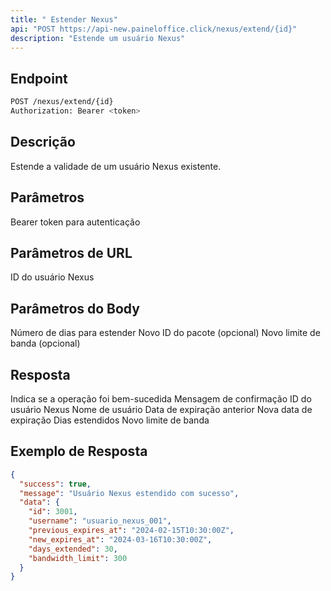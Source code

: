 ```yaml
---
title: " Estender Nexus"
api: "POST https://api-new.paineloffice.click/nexus/extend/{id}"
description: "Estende um usuário Nexus"
---
```


## Endpoint

<CodeGroup>

```bash Requisição
POST /nexus/extend/{id}
Authorization: Bearer <token>
```

</CodeGroup>

## Descrição

Estende a validade de um usuário Nexus existente.

## Parâmetros

<ParamField header="Authorization" type="string" required>
  Bearer token para autenticação
</ParamField>

## Parâmetros de URL

<ParamField path="id" type="integer" required>
  ID do usuário Nexus
</ParamField>

## Parâmetros do Body

<ParamField body="extend_days" type="integer" required>
  Número de dias para estender
</ParamField>

<ParamField body="package_id" type="integer">
  Novo ID do pacote (opcional)
</ParamField>

<ParamField body="bandwidth_limit" type="integer">
  Novo limite de banda (opcional)
</ParamField>

## Resposta

<ResponseField name="success" type="boolean">
  Indica se a operação foi bem-sucedida
</ResponseField>

<ResponseField name="message" type="string">
  Mensagem de confirmação
</ResponseField>

<ResponseField name="data" type="object">
  <Expandable title="properties">
    <ResponseField name="id" type="integer">
      ID do usuário Nexus
    </ResponseField>
    <ResponseField name="username" type="string">
      Nome de usuário
    </ResponseField>
    <ResponseField name="previous_expires_at" type="string">
      Data de expiração anterior
    </ResponseField>
    <ResponseField name="new_expires_at" type="string">
      Nova data de expiração
    </ResponseField>
    <ResponseField name="days_extended" type="integer">
      Dias estendidos
    </ResponseField>
    <ResponseField name="bandwidth_limit" type="integer">
      Novo limite de banda
    </ResponseField>
  </Expandable>
</ResponseField>

## Exemplo de Resposta

```json
{
  "success": true,
  "message": "Usuário Nexus estendido com sucesso",
  "data": {
    "id": 3001,
    "username": "usuario_nexus_001",
    "previous_expires_at": "2024-02-15T10:30:00Z",
    "new_expires_at": "2024-03-16T10:30:00Z",
    "days_extended": 30,
    "bandwidth_limit": 300
  }
}
```